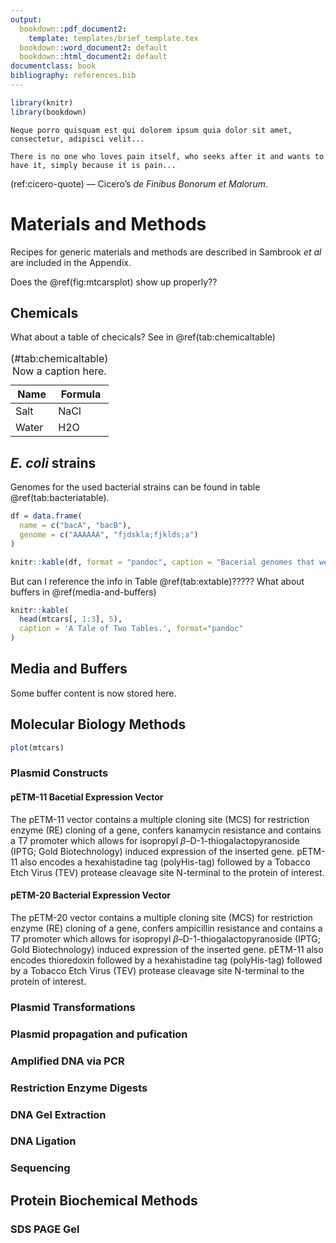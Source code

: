 ```yaml
---
output:
  bookdown::pdf_document2:
    template: templates/brief_template.tex
  bookdown::word_document2: default
  bookdown::html_document2: default
documentclass: book
bibliography: references.bib
---
```


```r
library(knitr)
library(bookdown)
```


```block
Neque porro quisquam est qui dolorem ipsum quia dolor sit amet, consectetur, adipisci velit...

There is no one who loves pain itself, who seeks after it and wants to have it, simply because it is pain...
```
(ref:cicero-quote) --- Cicero's *de Finibus Bonorum et Malorum*.

<!-- 
Notes for adding an opening quote in PDF output:
i) add the reference for the quote with the chunk option quote_author="my author name",
ii) include=knitr::opts_knit$get('rmarkdown.pandoc.to') == 'latex' means that these quotes are only included when output is latex (in HTML output, it would appear by the end of the previous page)
iii) You can't use markdown syntax inside chunk options, so if you want to e.g. italicise a book name in the quote reference use a 'text reference': Create a named piece of text with '(ref:label-name) My text', then link to this in the chunk option with quote_author='(ref:label-name)'
-->

# Materials and Methods {#matmet}
\minitoc

Recipes for generic materials and methods are described in Sambrook *et al* are included in the Appendix.

Does the \@ref(fig:mtcarsplot) show up properly??

## Chemicals
What about a table of checicals? See in \@ref(tab:chemicaltable)

Table:(#tab:chemicaltable) Now a caption here.

|Name|Formula|
|-------|----------|
|Salt|NaCl|
|Water|H2O|

## *E. coli* strains

Genomes for the used bacterial strains can be found in table \@ref(tab:bacteriatable).

```r
df = data.frame(
  name = c("bacA", "bacB"), 
  genome = c("AAAAAA", "fjdskla;fjklds;a")
)

knitr::kable(df, format = "pandoc", caption = "Bacerial genomes that were used in this study, and their relevant qualities.")
```

But can I reference the info in Table \@ref(tab:extable)?????
What about buffers in \@ref(media-and-buffers)

```r
knitr::kable(
  head(mtcars[, 1:3], 5),
  caption = 'A Tale of Two Tables.', format="pandoc"
)
```


## Media and Buffers
Some buffer content is now stored here.

## Molecular Biology Methods
```r
plot(mtcars)
```

### Plasmid Constructs

#### pETM-11 Bacetial Expression Vector
The pETM-11 vector contains a multiple cloning site (MCS) for restriction enzyme (RE) cloning of a gene, confers kanamycin resistance and contains a T7 promoter which allows for isopropyl $\beta$–D-1-thiogalactopyranoside (IPTG; Gold Biotechnology) induced expression of the inserted gene. pETM-11 also encodes a hexahistadine tag (polyHis-tag) followed by a Tobacco Etch Virus (TEV) protease cleavage site N-terminal to the protein of interest.

#### pETM-20 Bacterial Expression Vector
The pETM-20 vector contains a multiple cloning site (MCS) for restriction enzyme (RE) cloning of a gene, confers ampicillin resistance and contains a T7 promoter which allows for isopropyl $\beta$–D-1-thiogalactopyranoside (IPTG; Gold Biotechnology) induced expression of the inserted gene. pETM-11 also encodes thioredoxin followed by a hexahistadine tag (polyHis-tag) followed by a Tobacco Etch Virus (TEV) protease cleavage site N-terminal to the protein of interest.

<!-- Incluce plasmid map -->

### Plasmid Transformations

### Plasmid propagation and pufication

### Amplified DNA via PCR

### Restriction Enzyme Digests

### DNA Gel Extraction

### DNA Ligation

### Sequencing

## Protein Biochemical Methods

### SDS PAGE Gel
